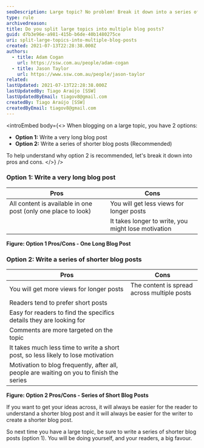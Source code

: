 ```yaml
---
seoDescription: Large topic? No problem! Break it down into a series of shorter blog posts for easier reading and writing.
type: rule
archivedreason:
title: Do you split large topics into multiple blog posts?
guid: d7b3e96e-a981-415b-b6de-40b1480275ce
uri: split-large-topics-into-multiple-blog-posts
created: 2021-07-13T22:28:38.000Z
authors:
  - title: Adam Cogan
    url: https://ssw.com.au/people/adam-cogan
  - title: Jason Taylor
    url: https://www.ssw.com.au/people/jason-taylor
related:
lastUpdated: 2021-07-13T22:28:38.000Z
lastUpdatedBy: Tiago Araújo [SSW]
lastUpdatedByEmail: tiagov8@gmail.com
createdBy: Tiago Araújo [SSW]
createdByEmail: tiagov8@gmail.com
---
```


<introEmbed
  body={<>
When blogging on a large topic, you have 2 options:

- **Option 1:** Write a very long blog post
- **Option 2:** Write a series of shorter blog posts (Recommended)

To help understand why option 2 is recommended, let's break it down into pros and cons.
  </>}
/>
### Option 1: Write a very long blog post

| Pros                                                          | Cons                                                |
| ------------------------------------------------------------- | --------------------------------------------------- |
| All content is available in one post (only one place to look) | You will get less views for longer posts            |
|                                                               | It takes longer to write, you might lose motivation |

**Figure: Option 1 Pros/Cons - One Long Blog Post**

### Option 2: Write a series of shorter blog posts

| Pros                                                                                     | Cons                                        |
| ---------------------------------------------------------------------------------------- | ------------------------------------------- |
| You will get more views for longer posts                                                 | The content is spread across multiple posts |
| Readers tend to prefer short posts                                                       |                                             |
| Easy for readers to find the specifics details they are looking for                      |                                             |
| Comments are more targeted on the topic                                                  |                                             |
| It takes much less time to write a short post, so less likely to lose motivation         |                                             |
| Motivation to blog frequently, after all, people are waiting on you to finish the series |                                             |

**Figure: Option 2 Pros/Cons - Series of Short Blog Posts**

If you want to get your ideas across, it will always be easier for the reader to understand a shorter blog post and it will always be easier for the writer to create a shorter blog post.

So next time you have a large topic, be sure to write a series of shorter blog posts (option 1). You will be doing yourself, and your readers, a big favour.

